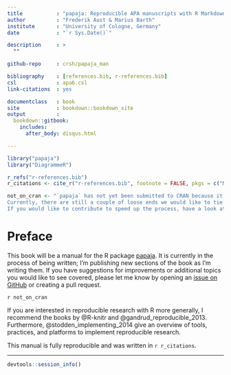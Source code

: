 ```yaml
--- 
title           : "papaja: Reproducible APA manuscripts with R Markdown"
author          : "Frederik Aust & Marius Barth"
institute       : "University of Cologne, Germany"
date            : "`r Sys.Date()`"

description     : >
  ""

github-repo     : crsh/papaja_man

bibliography    : [references.bib, r-references.bib]
csl             : apa6.csl
link-citations  : yes

documentclass   : book
site            : bookdown::bookdown_site
output          :
  bookdown::gitbook:
    includes:
      after_body: disqus.html

---
```


```r
library("papaja")
library("DiagrammeR")
```

```r
r_refs("r-references.bib")
r_citations <- cite_r("r-references.bib", footnote = FALSE, pkgs = c("Matrix", "estimability", "reshape2"))
```

```r
not_on_cran <- "`papaja` has not yet been submitted to CRAN because it is under active development.
Currently, there are still a couple of loose ends we would like to tie up before we release the package to a larger audience.
If you would like to contribute to speed up the process, have a look at the chapters [Limitations] and [Future directions]."
```



# Preface {-}

This book will be a manual for the R package [papaja](https://github.com/crsh/papaja).
It is currently in the process of being written; I'm publishing new sections of the book as I'm writing them.
If you have suggestions for improvements or additional topics you would like to see covered, please let me know by opening an [issue on GitHub](https://github.com/crsh/papaja_man/issues) or creating a pull request.

`r not_on_cran`

If you are interested in reproducible research with R more generally, I recommend the books by @R-knitr and @gandrud_reproducible_2013.
Furthermore, @stodden_implementing_2014 give an overview of tools, practices, and platforms to implement reproducible research.

This manual is fully reproducible and was written in `r r_citations`.

---

```r
devtools::session_info()
```

